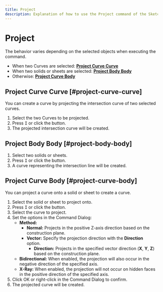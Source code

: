 ```yaml
---
title: Project
description: Explanation of how to use the Project command of the Sketch function.
---
```



# Project

<Reference shortcut="I" command="Project" button="Right of the command bar" />

The behavior varies depending on the selected objects when executing the command.

- When two Curves are selected: [**Project Curve Curve**](#project-curve-curve)
- When two solids or sheets are selected: [**Project Body Body**](#project-body-body)
- Otherwise: [**Project Curve Body**](#project-curve-body)

## Project Curve Curve [#project-curve-curve]

You can create a curve by projecting the intersection curve of two selected curves.

1. Select the two Curves to be projected.
2. Press <kbd>I</kbd> or click the button.
3. The projected intersection curve will be created.

## Project Body Body [#project-body-body]

1. Select two solids or sheets.
2. Press <kbd>I</kbd> or click the button.
3. A curve representing the intersection line will be created.

## Project Curve Body [#project-curve-body]

You can project a curve onto a solid or sheet to create a curve.

1. Select the solid or sheet to project onto.
2. Press <kbd>I</kbd> or click the button.
3. Select the curve to project.
4. Set the options in the Command Dialog:
   - **Method:**
     - **Normal:** Projects in the positive Z-axis direction based on the construction plane.
     - **Vector:** Specify the projection direction with the **Direction** option.
         - **Direction:** Projects in the specified vector direction (**X**, **Y**, **Z**) based on the construction plane.
   - **Bidirectional:** When enabled, the projection will also occur in the negative direction of the specified axis.
   - **X-Ray:** When enabled, the projection will not occur on hidden faces in the positive direction of the specified axis.
5. Click OK or right-click in the Command Dialog to confirm.
6. The projected curve will be created.







